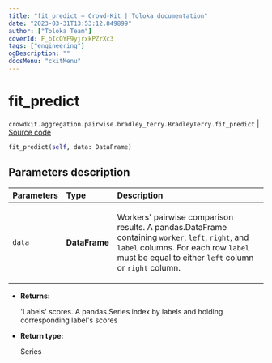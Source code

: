 ```yaml
---
title: "fit_predict — Crowd-Kit | Toloka documentation"
date: "2023-03-31T13:53:12.849899"
author: ["Toloka Team"]
coverId: F_bIcOYF9yjrxkPZrXc3
tags: ["engineering"]
ogDescription: ""
docsMenu: "ckitMenu"
---
```


# fit_predict

`crowdkit.aggregation.pairwise.bradley_terry.BradleyTerry.fit_predict` | [Source code](https://github.com/Toloka/crowd-kit/blob/v1.2.1/crowdkit/aggregation/pairwise/bradley_terry.py#L127)

```python
fit_predict(self, data: DataFrame)
```

## Parameters description

| Parameters | Type | Description |
| :----------| :----| :-----------|
`data`|**DataFrame**|<p>Workers' pairwise comparison results. A pandas.DataFrame containing `worker`, `left`, `right`, and `label` columns. For each row `label` must be equal to either `left` column or `right` column.</p>

* **Returns:**

  'Labels' scores.
A pandas.Series index by labels and holding corresponding label's scores

* **Return type:**

  Series